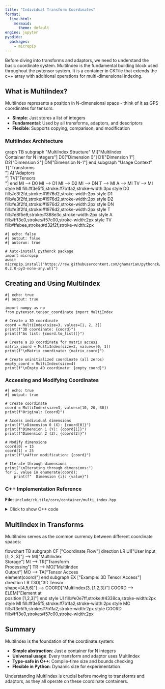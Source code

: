 ```yaml
---
title: "Individual Transform Coordinates"
format:
  live-html:
    mermaid:
      theme: default
engine: jupyter
pyodide:
  packages:
    - micropip
---
```


Before diving into transforms and adaptors, we need to understand the basic coordinate system. MultiIndex is the fundamental building block used throughout the pytensor system. It is a container in CKTile that extends the c++ array with additional operations for multi-dimensional indexing.

## What is MultiIndex?

MultiIndex represents a position in N-dimensional space - think of it as GPS coordinates for tensors:

- **Simple**: Just stores a list of integers
- **Fundamental**: Used by all transforms, adaptors, and descriptors
- **Flexible**: Supports copying, comparison, and modification

### MultiIndex Architecture

```{=html}
<div class="mermaid">
graph TB
    subgraph "MultiIndex Structure"
        MI["MultiIndex<br/>Container for N integers"]
        D0["Dimension 0"]
        D1["Dimension 1"]
        D2["Dimension 2"]
        DN["Dimension N-1"]
    end

    subgraph "Usage Context"
        T["Transforms<br/>"]
        A["Adaptors<br/>"]
        TV["Tensors<br/>"]
    end

    MI --> D0
    MI --> D1
    MI --> D2
    MI --> DN

    T --> MI
    A --> MI
    TV --> MI

    style MI fill:#f3e5f5,stroke:#7b1fa2,stroke-width:3px
    style D0 fill:#e3f2fd,stroke:#1976d2,stroke-width:2px
    style D1 fill:#e3f2fd,stroke:#1976d2,stroke-width:2px
    style D2 fill:#e3f2fd,stroke:#1976d2,stroke-width:2px
    style DN fill:#e3f2fd,stroke:#1976d2,stroke-width:2px
    style T fill:#e8f5e9,stroke:#388e3c,stroke-width:2px
    style A fill:#fff3e0,stroke:#f57c00,stroke-width:2px
    style TV fill:#ffebee,stroke:#d32f2f,stroke-width:2px
</div>
```

```pyodide
#| echo: false
#| output: false
#| autorun: true

# Auto-install pythonck package
import micropip
await micropip.install("https://raw.githubusercontent.com/ghamarian/pythonck/master/documentation/pythonck-0.2.0-py3-none-any.whl")

```

## Creating and Using MultiIndex

```pyodide
#| echo: true
#| output: true

import numpy as np
from pytensor.tensor_coordinate import MultiIndex

# Create a 3D coordinate
coord = MultiIndex(size=3, values=[1, 2, 3])
print(f"3D coordinate: {coord}")
print(f"As list: {coord.to_list()}")

# Create a 2D coordinate for matrix access
matrix_coord = MultiIndex(size=2, values=[0, 1])
print(f"\nMatrix coordinate: {matrix_coord}")

# Create uninitialized coordinate (all zeros)
empty_coord = MultiIndex(size=4)
print(f"\nEmpty 4D coordinate: {empty_coord}")
```

### Accessing and Modifying Coordinates

```pyodide
#| echo: true
#| output: true

# Create coordinate
coord = MultiIndex(size=3, values=[10, 20, 30])
print(f"Original: {coord}")

# Access individual dimensions
print(f"\nDimension 0 (X): {coord[0]}")
print(f"Dimension 1 (Y): {coord[1]}")
print(f"Dimension 2 (Z): {coord[2]}")

# Modify dimensions
coord[0] = 15
coord[1] = 25
print(f"\nAfter modification: {coord}")

# Iterate through dimensions
print("\nIterating through dimensions:")
for i, value in enumerate(coord):
    print(f"  Dimension {i}: {value}")
```


### C++ Implementation Reference

**File**: `include/ck_tile/core/container/multi_index.hpp`

<details>
<summary>Click to show C++ code</summary>

```cpp
#include <ck_tile/core/container/multi_index.hpp>

__device__ void example_multiindex_usage()
{
    // Create 3D coordinate with runtime values
    auto coord = make_multi_index(1, 2, 3);

    // Access dimensions (runtime)
    auto x = coord[0];  // Returns 1
    auto y = coord[1];  // Returns 2
    auto z = coord[2];  // Returns 3

    // For compile-time coordinates, use number<>
    auto coord_static = make_multi_index(number<1>{}, number<2>{}, number<3>{});

    // Create from tuple
    auto shape = make_tuple(128, 256, 64);
    auto coord2 = to_multi_index(shape);

    // Modify coordinate
    auto new_coord = coord;
    new_coord.set<0>(number<5>{});  // Set X to 5

    // Use in tensor access
    auto tensor = make_naive_tensor_view<address_space_enum::global>(
        data_ptr, shape, strides
    );
    // Create tensor coordinate for access
    auto tensor_coord = make_tensor_coordinate(
        tensor.get_tensor_descriptor(), coord
    );
    float value = tensor.get_vectorized_elements<float>(tensor_coord, 0);
}
```

</details>

## MultiIndex in Transforms

MultiIndex serves as the common currency between different coordinate spaces:

```{=html}
<div class="mermaid">
flowchart TB
    subgraph CF ["Coordinate Flow"]
        direction LR
        UI["User Input<br/>[1, 2, 3]"] --> MI["MultiIndex<br/>Storage"]
        MI --> TR["Transform<br/>Processing"]
        TR --> MO["MultiIndex<br/>Output"]
        MO --> TA["Tensor Access<br/>element(coord)"]
    end

    subgraph EX ["Example: 3D Tensor Access"]
        direction LR
        T3D["3D Tensor<br/>shape=[4,5,6]"] --> COORD["MultiIndex(3, [1,2,3])"]
        COORD --> ELEM["Element at<br/>position [1,2,3]"]
    end

    style UI fill:#e0e7ff,stroke:#4338ca,stroke-width:2px
    style MI fill:#f3e5f5,stroke:#7b1fa2,stroke-width:2px
    style MO fill:#f3e5f5,stroke:#7b1fa2,stroke-width:2px
    style COORD fill:#fff3e0,stroke:#f57c00,stroke-width:2px
</div>
```

<!--

## MultiIndex Patterns

### Pattern 1: Iteration

```pyodide
#| echo: true
#| output: true

def iterate_2d_tensor(rows, cols):
    """Demonstrate how to iterate through a 2D tensor using MultiIndex"""
    print(f"Iterating through {rows}x{cols} tensor:")

    for i in range(rows):
        for j in range(cols):
            coord = MultiIndex(size=2, values=[i, j])
            print(f"  {coord.to_list()}", end=" ")
        print()  # New line after each row

iterate_2d_tensor(3, 4)
```

### Pattern 2: Boundary Checking

```pyodide
#| echo: true
#| output: true

def is_valid_coordinate(coord, shape):
    """Check if coordinate is within tensor bounds"""
    if len(coord.to_list()) != len(shape):
        return False

    for i, (c, s) in enumerate(zip(coord, shape)):
        if c < 0 or c >= s:
            return False
    return True

# Test boundary checking
shape = [4, 5, 6]
test_coords = [
    [1, 2, 3],  # Valid
    [3, 4, 5],  # Valid
    [4, 0, 0],  # Invalid: dimension 0 out of bounds
    [0, 5, 0],  # Invalid: dimension 1 out of bounds
    [1, 2],     # Invalid: wrong number of dimensions
]

for coord_values in test_coords:
    if len(coord_values) == len(shape):
        coord = MultiIndex(size=len(shape), values=coord_values)
        valid = is_valid_coordinate(coord, shape)
        print(f"Coordinate {coord_values} is {'valid' if valid else 'invalid'}")
    else:
        print(f"Coordinate {coord_values} is invalid (wrong dimensions)")
```

### Pattern 3: Transform Chaining

```pyodide
#| echo: true
#| output: true

# Simulate how transforms modify coordinates
def apply_offset(coord, offset):
    """Apply offset transform to coordinate"""
    result = coord.copy()
    for i in range(len(coord.to_list())):
        result[i] = coord[i] + offset[i]
    return result

def apply_stride(coord, strides):
    """Apply stride transform to coordinate"""
    result = coord.copy()
    for i in range(len(coord.to_list())):
        result[i] = coord[i] * strides[i]
    return result

# Example transform chain
original = MultiIndex(size=3, values=[1, 2, 3])
print(f"Original coordinate: {original}")

# Apply transforms
offset = [10, 20, 30]
after_offset = apply_offset(original, offset)
print(f"After offset {offset}: {after_offset}")

strides = [4, 1, 1]
after_stride = apply_stride(after_offset, strides)
print(f"After stride {strides}: {after_stride}")
```
-->

## Summary

MultiIndex is the foundation of the coordinate system:

- **Simple abstraction**: Just a container for N integers
- **Universal usage**: Every transform and adaptor uses MultiIndex
- **Type-safe in C++**: Compile-time size and bounds checking
- **Flexible in Python**: Dynamic size for experimentation

Understanding MultiIndex is crucial before moving to transforms and adaptors, as they all operate on these coordinate containers.

